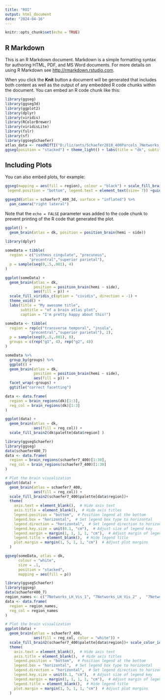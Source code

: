 ---
title: "ROI"
output: html_document
date: "2024-04-16"
---

```{r setup, include=FALSE}
knitr::opts_chunk$set(echo = TRUE)
```

## R Markdown

This is an R Markdown document. Markdown is a simple formatting syntax for authoring HTML, PDF, and MS Word documents. For more details on using R Markdown see <http://rmarkdown.rstudio.com>.

When you click the **Knit** button a document will be generated that includes both content as well as the output of any embedded R code chunks within the document. You can embed an R code chunk like this:

```{r, warning=FALSE}
library(ggseg) 
library(ggseg3d) 
library(ggplot2)
library(dplyr)
library(viridis)
library(RColorBrewer)
library(viridisLite)
library(fslr)
library(sf)
library(ggsegSchaefer)
atlas_data <- readNIfTI("D:/liz/ants/Schaefer2018_400Parcels_7Networks_order_FSLMNI152_1mm.nii.gz")
ggseg(position = "stacked") + theme_light() + labs(title = "dk", subtitle = "dark theme")
```

## Including Plots

You can also embed plots, for example:

```{r , warning=FALSE}
ggseg(mapping = aes(fill = region), colour = "black") + scale_fill_brain("dk") + theme(legend.justification = c(1, 0),
 legend.position = "bottom", legend.text = element_text(size= 7)) +guides(fill = guide_legend(ncol = 3))
```
```{r}
ggseg3d(atlas = schaefer7_400_3d, surface = "inflated") %>% 
  pan_camera("right lateral")
```

Note that the `echo = FALSE` parameter was added to the code chunk to prevent printing of the R code that generated the plot.
```{r}
ggplot() +
  geom_brain(atlas = dk, position = position_brain(hemi ~ side))
```


```{r}
library(dplyr)
        
someData = tibble(
  region = c("isthmus cingulate", "precuneus",
           "precentral","superior parietal"), 
  p = sample(seq(0,.5,.001), 4)
)
```


```{r}
ggplot(someData) +
  geom_brain(atlas = dk, 
             position = position_brain(hemi ~ side),
             aes(fill = p)) +
  scale_fill_viridis_c(option = "cividis", direction = -1) +
  theme_void() +
  labs(title = "My awesome title", 
       subtitle = "of a brain atlas plot",
       caption = "I'm pretty happy about this!")
```


```{r}
someData <- tibble(
  region = rep(c("transverse temporal", "insula",
           "precentral","superior parietal"), 2), 
  p = sample(seq(0,.5,.001), 8),
  groups = c(rep("g1", 4), rep("g2", 4))
)
```


```{r}
someData %>%
  group_by(groups) %>%
  ggplot() +
  geom_brain(atlas = dk, 
             position = position_brain(hemi ~ side),
             aes(fill = p)) +
  facet_wrap(~groups) +
  ggtitle("correct facetting")
```


```{r}
data <- data.frame(
  region = brain_regions(dk)[1:3],
  reg_col = brain_regions(dk)[1:3]
)

ggplot(data) +
  geom_brain(atlas = dk,
             aes(fill = reg_col)) +
  scale_fill_brain2(dk$palette[data$region] )
```


```{r}
library(ggsegSchaefer)
library(ggseg)
data(schaefer400_7)
data <- data.frame(
  region = brain_regions(schaefer7_400)[1:30],
  reg_col = brain_regions(schaefer7_400)[1:30]
)

# Plot the brain visualization
ggplot(data) +
  geom_brain(atlas = schaefer7_400,
             aes(fill = reg_col)) +
  scale_fill_brain2(schaefer7_400$palette[data$region])+ 
  theme(
    axis.text = element_blank(),  # Hide axis text
    axis.title = element_blank(),  # Hide axis titles
    legend.position = "bottom",  # Position legend at the bottom
    legend.box = "horizontal",  # Set legend box type to horizontal
    legend.direction = "horizontal",  # Set legend direction to horizontal
    legend.key.size = unit(0.1, "cm"),  # Adjust size of legend key
    legend.margin = margin(1, 1, 1, 1, "cm"),  # Adjust margin of legend
    legend.title = element_blank(),  # Hide legend title
    plot.margin = margin(1, 5, 1, 1, "cm")  # Adjust plot margins
  )


```


```{r}
ggseg(someData, atlas = dk, 
      colour = "white",
      size = .1, 
      position = "stacked",
      mapping = aes(fill = p))
```


```{r}
library(ggsegSchaefer)
library(ggseg)
data(schaefer400_7)
region_names <- c("7Networks_LH_Vis_1",	"7Networks_LH_Vis_2" ,	"7Networks_LH_Vis_3",	"7Networks_LH_Vis_4",	"7Networks_LH_Vis_5",	"7Networks_LH_Vis_6",	"7Networks_LH_Vis_7",	"7Networks_LH_Vis_8",	"7Networks_LH_Vis_9",	"7Networks_LH_Vis_10",	"7Networks_LH_Vis_11",	"7Networks_LH_Vis_12",	"7Networks_LH_Vis_13",	"7Networks_LH_Vis_14" ,	"7Networks_LH_Vis_15",	"7Networks_LH_Vis_16",	"7Networks_LH_Vis_17",	"7Networks_LH_Vis_18",	"7Networks_LH_Vis_19",	"7Networks_LH_Vis_20",	"7Networks_LH_Vis_21",	"7Networks_LH_Vis_22",	"7Networks_LH_Vis_23",	"7Networks_LH_Vis_24",	"7Networks_LH_Vis_25",	"7Networks_LH_Vis_26",	"7Networks_LH_Vis_27",	"7Networks_LH_Vis_28",	"7Networks_LH_Vis_29",	"7Networks_LH_Vis_30",	"7Networks_LH_Vis_31")
data <- data.frame(
  region = region_names,
  reg_col = region_names
)

# Plot the brain visualization
ggplot(data) +
  geom_brain(atlas = schaefer7_400,
             aes(fill = reg_col, color = "white")) +
  scale_fill_brain2(schaefer7_400$palette[data$region])+ scale_color_identity(guide = FALSE)+
  theme(
    axis.text = element_blank(),  # Hide axis text
    axis.title = element_blank(),  # Hide axis titles
    legend.position = "bottom",  # Position legend at the bottom
    legend.box = "horizontal",  # Set legend box type to horizontal
    legend.direction = "horizontal",  # Set legend direction to horizontal
    legend.key.size = unit(0.1, "cm"),  # Adjust size of legend key
    legend.margin = margin(1, 1, 1, 1, "cm"),  # Adjust margin of legend
    legend.title = element_blank(),  # Hide legend title
    plot.margin = margin(1, 5, 1, 1, "cm")  # Adjust plot margins
  )
```
